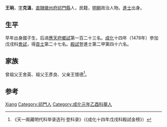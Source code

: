'''王珦'''，[[表字|字]]'''克溫'''，[[南直隸|直隸]][[徽州府|徽州府]][[祁門縣|祁門縣]]人，民籍，[[明朝|明朝]]政治人物。[[進士|進士]]出身。

== 生平 ==
早年出身國子生，后进[[應天府|應天府]][[鄉試|鄉試]]第一百二十三名。[[成化|成化]]十四年（1478年）參加戊戌科[[會試|會試]]，得[[貢士|貢士]]第二十七名。[[殿試|殿試]]登進士第二甲第四十六名。

== 家族 ==
曾祖父王舍英、祖父王彥良、父亲王懷德<ref>《天一阁藏明代科举录选刊·登科录》（《成化十四年戊戌科殿試金榜》）</ref>。

== 参考 ==
{{reflist}}

{{成化十四年戊戌科殿試金榜}}

{{Authority control}}
{{DEFAULTSORT:Wang王}}
[[Category:王姓|Xiang]]
[[Category:祁門人|Category:祁門人]]
[[Category:成化元年乙酉科舉人|Category:成化元年乙酉科舉人]]

{{明朝人物小作品}}